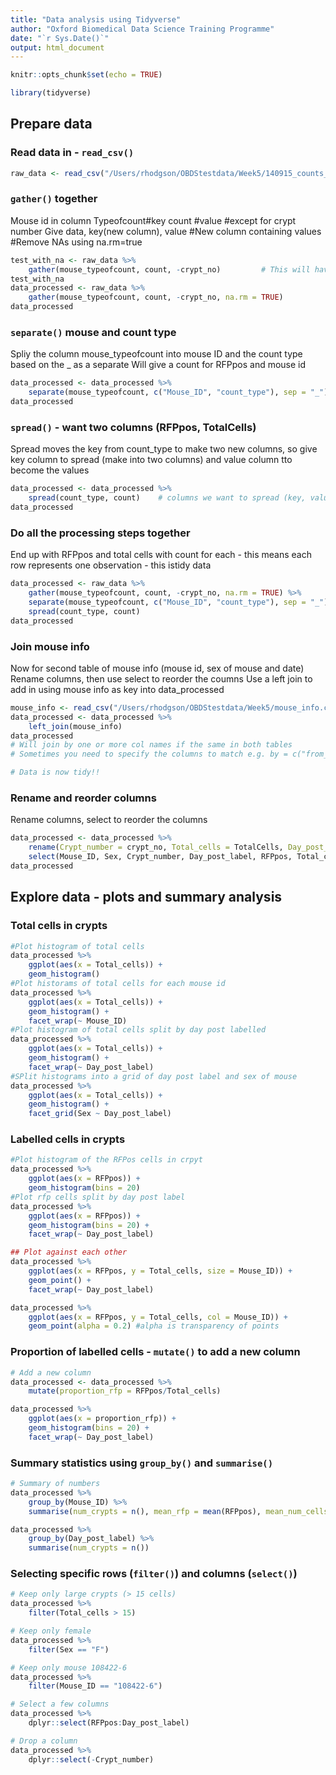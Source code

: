 ```yaml
---
title: "Data analysis using Tidyverse"
author: "Oxford Biomedical Data Science Training Programme"
date: "`r Sys.Date()`"
output: html_document
---
```


```r
knitr::opts_chunk$set(echo = TRUE)
```

```r
library(tidyverse)
```

## Prepare data

### Read data in - `read_csv()`

```r
raw_data <- read_csv("/Users/rhodgson/OBDStestdata/Week5/140915_counts_rfp_pos_single_cell2.csv")
```

### `gather()` together
Mouse id in column Typeofcount#key count #value #except for crypt number
Give data, key(new column), value #New column containing values
#Remove NAs using na.rm=true
```r
test_with_na <- raw_data %>% 
    gather(mouse_typeofcount, count, -crypt_no)         # This will have NAs
test_with_na
data_processed <- raw_data %>% 
    gather(mouse_typeofcount, count, -crypt_no, na.rm = TRUE)
data_processed
```

### `separate()` mouse and count type
Spliy the column mouse_typeofcount into mouse ID and the count type based on the _ as a separate
Will give a count for RFPpos and mouse id 
```r
data_processed <- data_processed %>% 
    separate(mouse_typeofcount, c("Mouse_ID", "count_type"), sep = "_")
data_processed
```

### `spread()` - want two columns (RFPpos, TotalCells)
Spread moves the key from count_type to make two new columns, so give key column to spread (make into two columns) and value column tto become the values 
```r
data_processed <- data_processed %>% 
    spread(count_type, count)    # columns we want to spread (key, value)
data_processed
```

### Do all the processing steps together
End up with RFPpos and total cells with count for each - this means each row represents one observation - this istidy data
```r
data_processed <- raw_data %>% 
    gather(mouse_typeofcount, count, -crypt_no, na.rm = TRUE) %>% 
    separate(mouse_typeofcount, c("Mouse_ID", "count_type"), sep = "_") %>% 
    spread(count_type, count)   
data_processed
```

### Join mouse info
Now for second table of mouse info (mouse id, sex of mouse and date)
Rename columns, then use select to reorder the coumns 
Use a left join to add in using mouse info as key into data_processed
```r
mouse_info <- read_csv("/Users/rhodgson/OBDStestdata/Week5/mouse_info.csv")
data_processed <- data_processed %>% 
    left_join(mouse_info) 
data_processed
# Will join by one or more col names if the same in both tables
# Sometimes you need to specify the columns to match e.g. by = c("from_name" = "to_name")

# Data is now tidy!!
```

### Rename and reorder columns
Rename columns, select to reorder the columns
```r
data_processed <- data_processed %>%
    rename(Crypt_number = crypt_no, Total_cells = TotalCells, Day_post_label = Day_PostLabel) %>%
    select(Mouse_ID, Sex, Crypt_number, Day_post_label, RFPpos, Total_cells)
data_processed
```

## Explore data - plots and summary analysis

### Total cells in crypts

```r
#Plot histogram of total cells
data_processed %>% 
    ggplot(aes(x = Total_cells)) + 
    geom_histogram()
#Plot historams of total cells for each mouse id 
data_processed %>%
    ggplot(aes(x = Total_cells)) + 
    geom_histogram() + 
    facet_wrap(~ Mouse_ID)
#Plot histogram of total cells split by day post labelled
data_processed %>%
    ggplot(aes(x = Total_cells)) + 
    geom_histogram() +
    facet_wrap(~ Day_post_label)
#SPlit histograms into a grid of day post label and sex of mouse
data_processed %>% 
    ggplot(aes(x = Total_cells)) + 
    geom_histogram() + 
    facet_grid(Sex ~ Day_post_label)
```

### Labelled cells in crypts

```r
#Plot histogram of the RFPos cells in crpyt
data_processed %>%
    ggplot(aes(x = RFPpos)) + 
    geom_histogram(bins = 20)
#Plot rfp cells split by day post label
data_processed %>%
    ggplot(aes(x = RFPpos)) +
    geom_histogram(bins = 20) + 
    facet_wrap(~ Day_post_label)

## Plot against each other
data_processed %>% 
    ggplot(aes(x = RFPpos, y = Total_cells, size = Mouse_ID)) + 
    geom_point() + 
    facet_wrap(~ Day_post_label)

data_processed %>% 
    ggplot(aes(x = RFPpos, y = Total_cells, col = Mouse_ID)) + 
    geom_point(alpha = 0.2) #alpha is transparency of points
```

### Proportion of labelled cells - `mutate()` to add a new column

```r
# Add a new column
data_processed <- data_processed %>% 
    mutate(proportion_rfp = RFPpos/Total_cells)

data_processed %>% 
    ggplot(aes(x = proportion_rfp)) + 
    geom_histogram(bins = 20) + 
    facet_wrap(~ Day_post_label)
```

### Summary statistics using `group_by()` and `summarise()`

```r
# Summary of numbers                                                        
data_processed %>% 
    group_by(Mouse_ID) %>% 
    summarise(num_crypts = n(), mean_rfp = mean(RFPpos), mean_num_cells = mean(Total_cells))

data_processed %>% 
    group_by(Day_post_label) %>% 
    summarise(num_crypts = n())
```

### Selecting specific rows (`filter()`) and columns (`select()`)

```r
# Keep only large crypts (> 15 cells)
data_processed %>% 
    filter(Total_cells > 15)

# Keep only female
data_processed %>% 
    filter(Sex == "F")

# Keep only mouse 108422-6 
data_processed %>% 
    filter(Mouse_ID == "108422-6")

# Select a few columns
data_processed %>% 
    dplyr::select(RFPpos:Day_post_label)

# Drop a column
data_processed %>% 
    dplyr::select(-Crypt_number)
```
